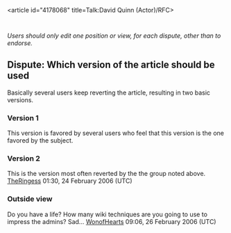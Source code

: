 <article id="4178068" title=Talk:David Quinn (Actor)/RFC>
	<talkpage id="4178068" title="Talk:David Quinn (Actor)/RFC">
''Users should only edit one position or view, for each dispute, other than to endorse.''
==Dispute: Which version of the article should be used==
Basically several users keep reverting the article, resulting in two basic versions.

===Version 1===
This version is favored by several users who feel that this version is the one favored by the subject.


===Version 2===
This is the version most often reverted by the the group noted above.
[[User:TheRingess|TheRingess]] 01:30, 24 February 2006 (UTC)

===Outside view===
Do you have a life?  How many wiki techniques are you going to use to impress the admins?  Sad... [[User:WonofHearts|WonofHearts]] 09:06, 26 February 2006 (UTC)
	</talkpage>
</article>